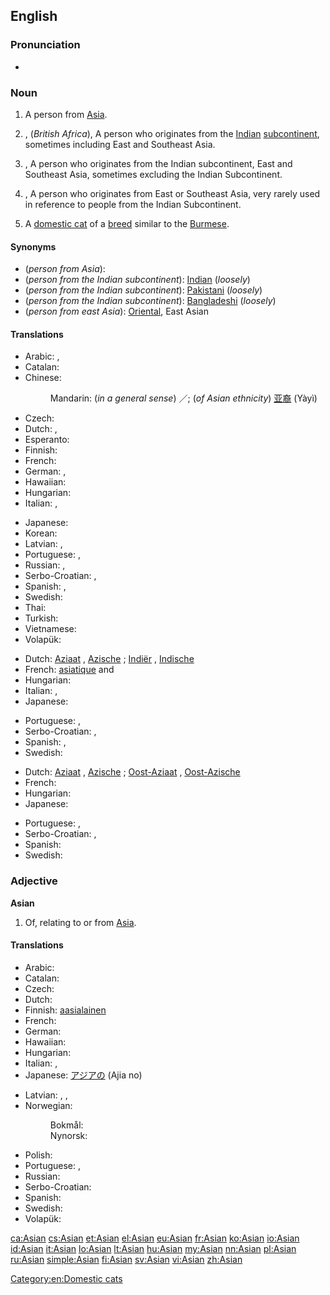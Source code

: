 {{also|asian}}
==English==

{{wikipedia|Asian people}}

===Pronunciation===
* {{rhymes|eɪʃən|eɪʒən}}

===Noun===
{{en-noun}}

# A person from [[Asia]].
# {{context|British|lang=en}}, (''British Africa''), A person who originates from the [[Indian]] [[subcontinent]], sometimes including East and Southeast Asia.
# {{context|US|Australia|Canada|lang=en}},  A person who originates from the Indian subcontinent, East and Southeast Asia, sometimes excluding the Indian Subcontinent.
# {{context|NZ|US|lang=en}}, A person who originates from East or Southeast Asia, very rarely used in reference to people from the Indian Subcontinent.
# A [[domestic cat]] of a [[breed]] similar to the [[Burmese]].

====Synonyms====
* (''person from Asia''):
* (''person from the Indian subcontinent''): [[Indian]] (''loosely'')
* (''person from the Indian subcontinent''): [[Pakistani]] (''loosely'')
* (''person from the Indian subcontinent''): [[Bangladeshi]] (''loosely'')
* (''person from east Asia''): [[Oriental]], East Asian

====Translations====
{{trans-top|person from Asia}}
* Arabic: {{t-|ar|آسيوِي|m|tr='aasyawiy}}, {{t-|ar|آسيوية|f|tr='aasyawíyya|sc=Arab}}
* Catalan: {{t+|ca|asiàtic|m}}
* Chinese:
*: Mandarin: (''in a general sense'') {{t|cmn|亞洲人|sc=Hani}}／{{t|cmn|亚洲人|tr=Yàzhōu-rén|sc=Hani}}; (''of Asian ethnicity'') [[亚裔]] (Yàyì)
* Czech: {{t-|cs|Asijec|m}}
* Dutch: {{t+|nl|Aziaat|m}}, {{t-|nl|Azische|f}}
* Esperanto: {{t-|eo|aziano}}
* Finnish: {{t+|fi|aasialainen}}
* French: {{t+|fr|Asiatique|m|f}}
* German: {{t+|de|Asiate|m}}, {{t+|de|Asiatin|f}}
* Hawaiian: {{tø|haw|ʻĀkia}}
* Hungarian: {{t+|hu|ázsiai}}
* Italian: {{t+|it|asiatico|m}}, {{t+|it|asiatica|f}}
{{trans-mid}}
* Japanese: {{t-|ja|アジア人|tr=Ajia-jin}}
* Korean: {{t-|ko|아시아 사람|tr=Asia saram|sc=Kore}}
* Latvian: {{t-|lv|aziāts|m}}, {{t-|lv|aziāte|f}}
* Portuguese: {{t+|pt|asiático|m}}, {{t-|pt|asiática|f}}
* Russian: {{t+|ru|азиат|m|tr=aziát}},  {{t+|ru|азиатка|f|tr=aziátka}}
* Serbo-Croatian: {{t-|sh|Azíjac|m}}, {{t-|sh|Ȃzījka|f}}
* Spanish: {{t+|es|asiático|m}}, {{t-|es|asiática|f}}
* Swedish: {{t+|sv|asiat|c}}
* Thai: {{t-|th|คนเอเชีย|tr=khon aychia|sc=Thai}}
* Turkish: {{t+|tr|Asyalı}}
* Vietnamese: {{t-|vi|người Á châu}}
* Volapük: {{qualifier|male or female}} {{t+|vo|Siyopan}}
{{trans-bottom}}

{{trans-top|person from or descended from people from the Indian sub-continent}}
* Dutch: [[Aziaat]] {{g|m}}, [[Azische]] {{g|f}}; [[Indiër]] {{g|m}}, [[Indische]] {{g|f}}
* French: [[asiatique]] {{g|m}} and {{g|f}}
* Hungarian: {{t+|hu|ázsiai}}
* Italian: {{t+|it|asiatico|m}}, {{t+|it|asiatica|f}}
* Japanese: {{t-|ja|アジア人|tr=Ajia-jin}}
{{trans-mid}}
* Portuguese: {{t+|pt|asiático|m}}, {{t-|pt|asiática|f}}
* Serbo-Croatian: {{t-|sh|Azíjac|m}}, {{t-|sh|Ȃzījka|f}}
* Spanish: {{t+|es|hindú|c}}, {{t+|es|indio|m}}
* Swedish: {{t+|sv|indier|c}}
{{trans-bottom}}

{{trans-top|person from or descended from people from east Asia}}
* Dutch: [[Aziaat]] {{g|m}}, [[Azische]] {{g|f}}; [[Oost-Aziaat]] {{g|m}}, [[Oost-Azische]] {{g|f}}
* French: {{t+|fr|asiatique}}
* Hungarian: {{t+|hu|ázsiai}}
* Japanese: {{t-|ja|アジア人|tr=Ajia-jin}}
{{trans-mid}}
* Portuguese: {{t+|pt|asiático|m}}, {{t-|pt|asiática|f}}
* Serbo-Croatian: {{t-|sh|Azíjac|m}}, {{t-|sh|Ȃzījka|f}}
* Spanish: {{t+|es|oriental|c}}
* Swedish: {{t+|sv|asiat|c}}
{{trans-bottom}}

===Adjective===
'''Asian'''

# Of, relating to or from [[Asia]].

====Translations====
{{trans-top|of, relating to or from Asia}}
* Arabic: {{t-|ar|آسيوِي|m|tr='asyawiy}}
* Catalan: {{t+|ca|asiàtic}}
* Czech: {{t+|cs|asijský|m}}
* Dutch: {{t+|nl|Aziatisch}}
* Finnish: [[aasialainen]]
* French: {{t+|fr|asiatique|m|f}}
* German: {{t+|de|asiatisch}}
* Hawaiian: {{tø|haw|ʻĀkia}}
* Hungarian: {{t+|hu|ázsiai}}
* Italian: {{t+|it|asiatico|m}}, {{t+|it|asiatica|f}}
* Japanese: [[アジア]]の (Ajia no)
{{trans-mid}}
* Latvian: {{t-|lv|Āzijas}}, {{t-|lv|aziāšu}}, {{t-|lv|aziātisks}}
* Norwegian: 
*: Bokmål: {{t-|no|asiatisk}}
*: Nynorsk: {{t+|nn|asiatisk}}
* Polish: {{t+|pl|azjatycki|m}}
* Portuguese: {{t+|pt|asiático|m}}, {{t-|pt|asiática|f}}
* Russian: {{t+|ru|азиатский|tr=aziátskij}}
* Serbo-Croatian: {{t-|sh|ȃzījskī}}
* Spanish: {{t+|es|asiático|m}}
* Swedish: {{t+|sv|asiatisk}}
* Volapük: {{t+|vo|Siyopik}}
{{trans-bottom}}

[[Category:en:Domestic cats]]

[[ca:Asian]]
[[cs:Asian]]
[[et:Asian]]
[[el:Asian]]
[[eu:Asian]]
[[fr:Asian]]
[[ko:Asian]]
[[io:Asian]]
[[id:Asian]]
[[it:Asian]]
[[lo:Asian]]
[[lt:Asian]]
[[hu:Asian]]
[[my:Asian]]
[[nn:Asian]]
[[pl:Asian]]
[[ru:Asian]]
[[simple:Asian]]
[[fi:Asian]]
[[sv:Asian]]
[[vi:Asian]]
[[zh:Asian]]